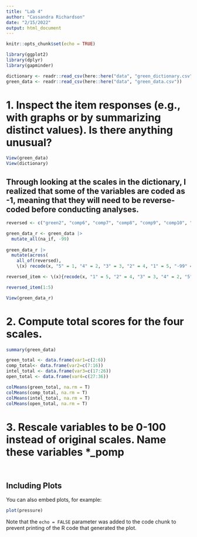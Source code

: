```yaml
---
title: "Lab 4"
author: "Cassandra Richardson"
date: "2/15/2022"
output: html_document
---
```


```r
knitr::opts_chunk$set(echo = TRUE)

library(ggplot2)
library(dplyr)
library(gapminder)

dictionary <- readr::read_csv(here::here("data", "green_dictionary.csv"))
green_data <- readr::read_csv(here::here("data", "green_data.csv")) 
```

# 1. Inspect the item responses (e.g., with graphs or by summarizing distinct values). Is there anything unusual?

```r
View(green_data)
View(dictionary)
```

## Through looking at the scales in the dictionary, I realized that some of the variables are coded as -1, meaning that they will need to be reverse-coded before conducting analyses. 

``` r
reversed <- c("green2", "comp6", "comp7", "comp8", "comp9", "comp10", "intel7", "intel8", "intel9", "intel10", "open7", "open8", "open9", "open10")

green_data_r <- green_data |>
  mutate_all(na_if, -99)
  
green_data_r |>
  mutate(across(
    all_of(reversed),
    \(x) recode(x, "5" = 1, "4" = 2, "3" = 3, "2" = 4, "1" = 5, "-99" = NA_real_))) 

reversed_item <- \(x){recode(x, "1" = 5, "2" = 4, "3" = 3, "4" = 2, "5" = 1)}

reversed_item(1:5)

View(green_data_r)
```

# 2. Compute total scores for the four scales. 

``` r
summary(green_data)

green_total <- data.frame(var1=c(2:6))
comp_total<- data.frame(var2=c(7:16))
intel_total <- data.frame(var3=c(17:26))
open_total <- data.frame(var4=c(27:36))

colMeans(green_total, na.rm = T)
colMeans(comp_total, na.rm = T)
colMeans(intel_total, na.rm = T)
colMeans(open_total, na.rm = T)
```
# 3. Rescale variables to be 0-100 instead of original scales. Name these variables *_pomp

```r

```

```r


```

## Including Plots

You can also embed plots, for example:

```r
plot(pressure)
```

Note that the `echo = FALSE` parameter was added to the code chunk to prevent printing of the R code that generated the plot.
